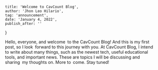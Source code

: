 
    title: 'Welcome to CavCount Blog',
    author: 'Jhon Leo Hilario',
    tag: 'announcement',
    date: 'January 4, 2022',
    publish_after: ''
}

Hello, everyone, and welcome to the CavCount Blog! And this is my first post, so I look forward to this journey with you. At CavCount Blog, I intend to write about many things, such as the newest tech, useful educational tools, and important news. These are topics I will be discussing and sharing my thoughts on. More to come. Stay tuned!
